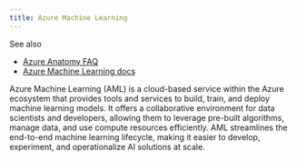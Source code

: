 ```yaml
---
title: Azure Machine Learning
---
```


See also 

- [Azure Anatomy FAQ](../faq/azure-anatomy.qmd)
- [Azure Machine Learning docs](https://learn.microsoft.com/en-us/azure/machine-learning/?view=azureml-api-2)

Azure Machine Learning (AML) is a cloud-based service within the Azure ecosystem that provides tools and services to build, train, and deploy machine learning models. It offers a collaborative environment for data scientists and developers, allowing them to leverage pre-built algorithms, manage data, and use compute resources efficiently. AML streamlines the end-to-end machine learning lifecycle, making it easier to develop, experiment, and operationalize AI solutions at scale.